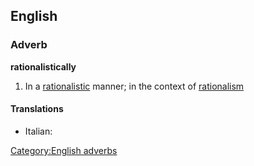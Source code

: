 ==English==

===Adverb===
'''rationalistically'''

# In a [[rationalistic]] manner; in the context of [[rationalism]]

====Translations====
{{trans-top}}
* Italian: {{t-|it|razionalisticamente}}
{{trans-mid}}

{{trans-bottom}}

[[Category:English adverbs]]